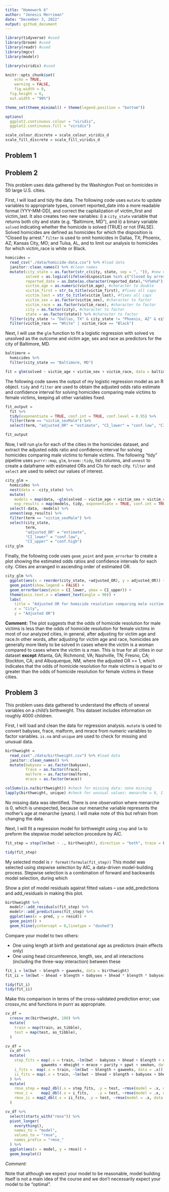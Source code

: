 ```yaml
---
title: "Homework 6"
author: "Jenesis Merriman"
date: "December 3, 2022"
output: github_document
---
```


```r
library(tidyverse) #used
library(broom) #used
library(readr) #used
library(mgcv)
library(modelr)

library(viridis) #used

knitr::opts_chunk$set(
	echo = TRUE,
	warning = FALSE,
	fig.width = 8, 
  fig.height = 6,
  out.width = "90%")

theme_set(theme_minimal() + theme(legend.position = "bottom"))

options(
  ggplot2.continuous.colour = "viridis",
  ggplot2.continuous.fill = "viridis")

scale_colour_discrete = scale_colour_viridis_d
scale_fill_discrete = scale_fill_viridis_d
```

## Problem 1


## Problem 2

This problem uses data gathered by the Washington Post on homicides in 50 large U.S. cities.

First, I will load and tidy the data. The following code uses `mutate` to update variables to appropriate types, convert reported_date into a more readable format (YYY-MM-DD), and correct the capitalization of victim_first and victim_last. It also creates two new variables: i) a `city_state` variable that returns both city and state (e.g. “Baltimore, MD”), and ii) a binary variable `solved` indicating whether the homicide is solved (TRUE) or not (FALSE). Solved homicides are defined as homicides for which the disposition is "Closed by arrest." `filter` is used to omit homicides in Dallas, TX; Phoenix, AZ; Kansas City, MO; and Tulsa, AL, and to limit our analysis to homicides for which victim_race is white or Black.

```r
homicides =
  read_csv("./data/homicide-data.csv") %>% #load data
  janitor::clean_names() %>% #clean names
  mutate(city_state = as.factor(str_c(city, state, sep = ", ")), #new variable
         solved = as.logical(ifelse(disposition %in% c("Closed by arrest"), TRUE, FALSE)), #new variable
         reported_date = as.Date(as.character(reported_date),"%Y%m%d"), #fixes date format
         victim_age = as.numeric(victim_age), #character to double
         victim_first = str_to_title(victim_first), #fixes all caps
         victim_last = str_to_title(victim_last), #fixes all caps
         victim_sex = as.factor(victim_sex), #character to factor
         victim_race = as.factor(victim_race), #character to factor
         city = as.factor(city), #character to factor
         state = as.factor(state)) %>% #character to factor
  filter(city_state != "Dallas, TX" & city_state != "Phoenix, AZ" & city_state != "Kansas City, MO" & city_state != "Tulsa, AL") %>%
  filter(victim_race == "White" | victim_race == "Black")
```

Next, I will use the `glm` function to fit a logistic regression with solved vs unsolved as the outcome and victim age, sex and race as predictors for the city of Baltimore, MD.

```r
baltimore =
  homicides %>%
  filter(city_state == "Baltimore, MD")

fit = glm(solved ~ victim_age + victim_sex + victim_race, data = baltimore, family = "binomial")
```

The following code saves the output of my logistic regression model as an R object. `tidy` and `filter` are used to obtain the adjusted odds ratio estimate and confidence interval for solving homicides comparing male victims to female victims, keeping all other variables fixed.

```r
fit_output =
  fit %>% 
  tidy(exponentiate = TRUE, conf.int = TRUE, conf.level = 0.95) %>%
  filter(term == "victim_sexMale") %>%
  select(term, "adjusted_OR" = "estimate", "CI_lower" = "conf.low", "CI_upper" = "conf.high")

fit_output
```

Now, I will run `glm` for each of the cities in the homicides dataset, and extract the adjusted odds ratio and confidence interval for solving homicides comparing male victims to female victims. The following "tidy" pipeline uses `purrr::map`, `glm`, `broom::tidy`, list columns, and `unnest` to create a dataframe with estimated ORs and CIs for each city. `filter` and `select` are used to select our values of interest.

```r
city_glm =
  homicides %>% 
  nest(data = -city_state) %>% 
  mutate(
    models = map(data, ~glm(solved ~ victim_age + victim_sex + victim_race, family = "binomial", data = .x)),
    exp_results = map(models, tidy, exponentiate = TRUE, conf.int = TRUE, conf.level = 0.95)) %>%
  select(-data, -models) %>% 
  unnest(exp_results) %>%
  filter(term == "victim_sexMale") %>%
  select(city_state, 
         term, 
         "adjusted_OR" = "estimate", 
         "CI_lower" = "conf.low",
         "CI_upper" = "conf.high")
city_glm
```

Finally, the following code uses `geom_point` and `geom_errorbar` to create a plot showing the estimated odds ratios and confidence intervals for each city. Cities are arranged in ascending order of estimated OR.

```r
city_glm %>%
  ggplot(aes(x = reorder(city_state, +adjusted_OR), y = adjusted_OR)) +
  geom_point(show.legend = FALSE) +
  geom_errorbar(aes(ymin = CI_lower, ymax = CI_upper)) +
  theme(axis.text.x = element_text(angle = 90)) +
  labs(
    title = "Adjusted OR for homicide resolution comparing male victims to female victims",
    x = "City",
    y = "Adjusted OR")
```
 
 **Comment:** The plot suggests that the odds of homicide resolution for male victims is less than the odds of homicide resolution for female victims in most of our analyzed cities, in general, after adjusting for victim age and race.In other words, after adjusting for victim age and race, homicides are generally more likely to be solved in cases where the victim is a woman compared to cases where the victim is a man. This is true for all cities in our dataset **except** Atlanta, GA; Richmond, VA; Nashville, TN; Fresno, CA; Stockton, CA; and Albuquerque, NM, where the adjusted OR >= 1, which indicates that the odds of homicide resolution for male victims is equal to or greater than the odds of homicide resolution for female victims in these cities.

## Problem 3

This problem uses data gathered to understand the effects of several variables on a child’s birthweight. This dataset includes information on roughly 4000 children.

First, I will load and clean the data for regression analysis. `mutate` is used to convert babysex, frace, malform, and mrace from numeric variables to factor variables. `is.na` and `unique` are used to check for missing and unusual data. 

```r
birthweight =
  read_csv("./data/birthweight.csv") %>% #load data
  janitor::clean_names() %>%
  mutate(babysex = as.factor(babysex),
         frace = as.factor(frace),
         malform = as.factor(malform),
         mrace = as.factor(mrace))

colSums(is.na(birthweight)) #check for missing data: none missing
lapply(birthweight, unique) #check for unusual values: menarche = 0, 1 observation
```

No missing data was identified. There is one observation where menarche is 0, which is unexpected, because our menarche variable represents the mother’s age at menarche (years). I will make note of this but refrain from changing the data.

Next, I will fit a regression model for birthweight using `step` and `lm` to preform the stepwise model selection procedure by AIC.

```r
fit_step = step(lm(bwt ~ ., birthweight), direction = "both", trace = FALSE)

tidy(fit_step)
```
My selected model is `r format(formula(fit_step))`  This model was selected using stepwise selection by AIC, a data-driven model-building process. Stepwise selection is a combination of forward and backwards model selection, during which 

Show a plot of model residuals against fitted values – use add_predictions and add_residuals in making this plot.

```r
birthweight %>%
  modelr::add_residuals(fit_step) %>%
  modelr::add_predictions(fit_step) %>%
  ggplot(aes(x = pred, y = resid)) + 
  geom_point() +
  geom_hline(yintercept = 0,linetype = "dashed")
```


Compare your model to two others:

* One using length at birth and gestational age as predictors (main effects only)
* One using head circumference, length, sex, and all interactions (including the three-way interaction) between these

```r
fit_i = lm(bwt ~ blength + gaweeks, data = birthweight)
fit_ii = lm(bwt ~ bhead + blength + babysex + bhead * blength * babysex, data = birthweight)

tidy(fit_i)
tidy(fit_ii)
```

Make this comparison in terms of the cross-validated prediction error; use crossv_mc and functions in purrr as appropriate.

```r
cv_df = 
  crossv_mc(birthweight, 100) %>% 
  mutate(
    train = map(train, as_tibble),
    test = map(test, as_tibble),
  )

cv_df = 
  cv_df %>% 
  mutate(
    step_fits = map(.x = train, ~lm(bwt ~ babysex + bhead + blength + delwt + fincome + 
                gaweeks + mheight + mrace + parity + ppwt + smoken, data = .x)),
    i_fits =  map(.x = train, ~lm(bwt ~ blength + gaweeks, data = .x)),
    ii_fits = map(.x = train, ~lm(bwt ~ bhead + blength + babysex + bhead * blength * babysex, data = .x))
  ) %>% 
  mutate(
    rmse_step = map2_dbl(.x = step_fits, .y = test, ~rmse(model = .x, data = .y)),
    rmse_i =    map2_dbl(.x = i_fits,    .y = test, ~rmse(model = .x, data = .y)),
    rmse_ii = map2_dbl(.x = ii_fits, .y = test, ~rmse(model = .x, data = .y))
  )
```

```r
cv_df %>% 
  select(starts_with("rmse")) %>% 
  pivot_longer(
    everything(),
    names_to = "model",
    values_to = "rmse",
    names_prefix = "rmse_"
  ) %>% 
  ggplot(aes(x = model, y = rmse)) +
  geom_boxplot()
```

*Comment:*

Note that although we expect your model to be reasonable, model building itself is not a main idea of the course and we don’t necessarily expect your model to be “optimal”.

